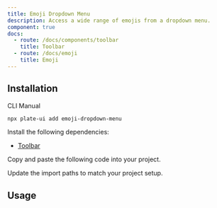 ```yaml
---
title: Emoji Dropdown Menu
description: Access a wide range of emojis from a dropdown menu.
component: true
docs:
  - route: /docs/components/toolbar
    title: Toolbar
  - route: /docs/emoji
    title: Emoji
---
```


<ComponentPreview name="playground-demo" id="emoji" />

## Installation

<Tabs defaultValue="cli">

<TabsList>
<TabsTrigger value="cli">CLI</TabsTrigger>
<TabsTrigger value="manual">Manual</TabsTrigger>
</TabsList>
<TabsContent value="cli">

```bash
npx plate-ui add emoji-dropdown-menu
```

</TabsContent>

<TabsContent value="manual">

<Steps>

<Step>

Install the following dependencies:

- [Toolbar](/docs/components/toolbar)

</Step>

<Step>

Copy and paste the following code into your project.

</Step>

<ComponentSource name="emoji-dropdown-menu/emoji-dropdown-menu" />
<ComponentSource name="emoji-dropdown-menu/emoji-icons" />
<ComponentSource name="emoji-dropdown-menu/emoji-picker" />
<ComponentSource name="emoji-dropdown-menu/emoji-picker-content" />
<ComponentSource name="emoji-dropdown-menu/emoji-picker-navigation" />
<ComponentSource name="emoji-dropdown-menu/emoji-picker-preview" />
<ComponentSource name="emoji-dropdown-menu/emoji-picker-search-and-clear" />
<ComponentSource name="emoji-dropdown-menu/emoji-picker-search-bar" />

<Step>

Update the import paths to match your project setup.

</Step>

</Steps>

</TabsContent>

</Tabs>

## Usage

<ComponentSource name="fixed-toolbar-buttons" />
